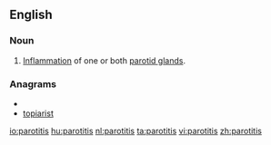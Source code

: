 ==English==

===Noun===
{{en-noun|parotitides}} 
{{wikipedia}}

# [[inflammation|Inflammation]] of one or both [[parotid gland]]s.

===Anagrams===
* {{alphagram|aiioprstt}}
* [[topiarist#English|topiarist]]

[[io:parotitis]]
[[hu:parotitis]]
[[nl:parotitis]]
[[ta:parotitis]]
[[vi:parotitis]]
[[zh:parotitis]]